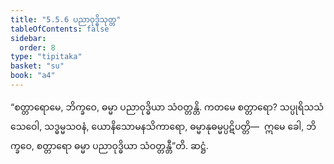 ```yaml
---
title: "5.5.6 ပညာဝုဒ္ဓိသုတ္တ"
tableOfContents: false
sidebar:
  order: 8
type: "tipitaka"
basket: "su"
book: "a4"
---
```



<DynamicBreadcrumb />

<Division number="248" book="a4">

<Paragraph number="1506" book="a4">
“စတ္တာရောမေ, ဘိက္ခဝေ, ဓမ္မာ ပညာဝုဒ္ဓိယာ သံဝတ္တန္တိ. ကတမေ စတ္တာရော? သပ္ပုရိသသံသေဝေါ, သဒ္ဓမ္မသဝနံ, ယောနိသောမနသိကာရော, ဓမ္မာနုဓမ္မပ္ပဋိပတ္တိ—  ဣမေ ခေါ, ဘိက္ခဝေ, စတ္တာရော ဓမ္မာ ပညာဝုဒ္ဓိယာ သံဝတ္တန္တီ”တိ.

</Paragraph>
</Division>

<Paragraph number="1507" type="center" book="a4">
ဆဋ္ဌံ.
</Paragraph>